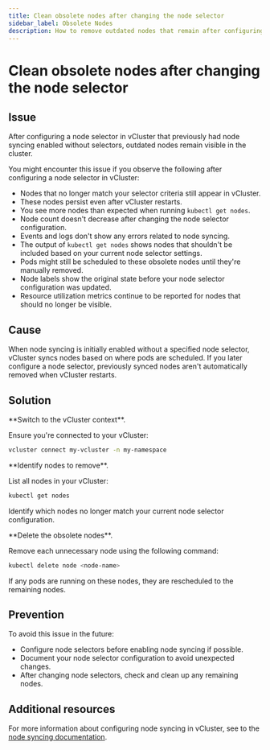 ```yaml
---
title: Clean obsolete nodes after changing the node selector
sidebar_label: Obsolete Nodes 
description: How to remove outdated nodes that remain after configuring node selectors in vCluster.
---
```



# Clean obsolete nodes after changing the node selector

## Issue

After configuring a node selector in vCluster that previously had node syncing enabled without selectors, outdated nodes remain visible in the cluster.

You might encounter this issue if you observe the following after configuring a node selector in vCluster:

- Nodes that no longer match your selector criteria still appear in vCluster.
- These nodes persist even after vCluster restarts.
- You see more nodes than expected when running `kubectl get nodes`.
- Node count doesn't decrease after changing the node selector configuration.
- Events and logs don't show any errors related to node syncing.
- The output of `kubectl get nodes` shows nodes that shouldn't be included based on your current node selector settings.
- Pods might still be scheduled to these obsolete nodes until they're manually removed.
- Node labels show the original state before your node selector configuration was updated.
- Resource utilization metrics continue to be reported for nodes that should no longer be visible.

## Cause

When node syncing is initially enabled without a specified node selector, vCluster syncs nodes based on where pods are scheduled. If you later configure a node selector, previously synced nodes aren't automatically removed when vCluster restarts.

## Solution

<Flow id="cleanup-obsolete-nodes">
<Step>
**Switch to the vCluster context**.

Ensure you're connected to your vCluster:

```bash
vcluster connect my-vcluster -n my-namespace
```
</Step>

<Step>
**Identify nodes to remove**.

List all nodes in your vCluster:

```bash
kubectl get nodes
```

Identify which nodes no longer match your current node selector configuration.
</Step>

<Step>
**Delete the obsolete nodes**.

Remove each unnecessary node using the following command:

```bash
kubectl delete node <node-name>
```

If any pods are running on these nodes, they are rescheduled to the remaining nodes.
</Step>
</Flow>

## Prevention

To avoid this issue in the future:

- Configure node selectors before enabling node syncing if possible.
- Document your node selector configuration to avoid unexpected changes.
- After changing node selectors, check and clean up any remaining nodes.

## Additional resources

For more information about configuring node syncing in vCluster, see to the [node syncing documentation](/vcluster/configure/vcluster-yaml/sync/from-host/nodes).